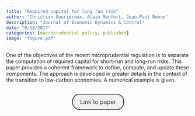 ```yaml
---
title: "Required capital for long run risk"
author: "Christian Gouriéroux, Alain Monfort, Jean-Paul Renne"
description: "Journal of Economic Dynamics & Control"
date: "8/18/2017"
categories: [macroprudential policy, published]
image: "figure.pdf"
---
```


<!-- description: "Affine Term Structure Model that provides non-negative yields and is able to accommodate a short-term rate that stays at the zero lower bound (ZLB) for extended periods of time." -->

<!-- subtitle: -->

<!-- image: "figure.jpeg" -->


One of the objectives of the recent microprudential regulation is to separate the computation of required capital for short-run and long-run risks. This paper provides a coherent framework to define, compute, and update these components. The approach is developed in greater details in the context of the transition to low-carbon economies. A numerical example is given.



```{=html}
<div  style="margin: 30px; text-align: center;">
<a class="btn btn-primary" href="https://doi.org/10.1016/j.jedc.2022.104502" role="button" target="_blank" style="            display: inline-block;
            padding: 10px 20px;
            border: 2px solid #333;
            border-radius: 20px;
            background-color: #f1f1f1;
            text-decoration: none;
            color: #333;
            margin: 0 10px;
            font-size: 16px;">Link to paper</a>
</div>
```



<!-- In order to have bibtex in place of R code, add in front matter: -->
<!-- format: -->
<!--   html: -->
<!--     code-fold: true -->
<!--     code-summary: "Bibtex" -->

<!-- ```{r essai, eval=FALSE} -->
<!-- article = { -->
<!--   author = {JPR}, -->
<!--   year=2010 -->
<!-- } -->
<!-- ``` -->
